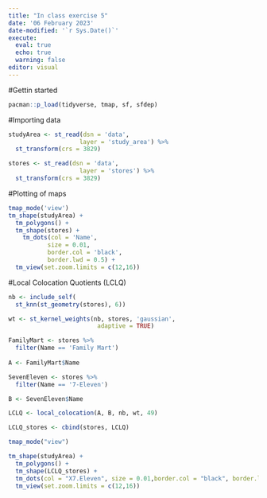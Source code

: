 ```yaml
---
title: "In class exercise 5"
date: '06 February 2023'
date-modified: '`r Sys.Date()`'
execute: 
  eval: true
  echo: true
  warning: false
editor: visual
---
```

#Gettin started
```r
pacman::p_load(tidyverse, tmap, sf, sfdep)
```

#Importing data
```r
studyArea <- st_read(dsn = 'data',
                    layer = 'study_area') %>%
  st_transform(crs = 3829)
```

```r
stores <- st_read(dsn = 'data',
                    layer = 'stores') %>%
  st_transform(crs = 3829)
```

#Plotting of maps
```r
tmap_mode('view')
tm_shape(studyArea) +
  tm_polygons() +
  tm_shape(stores) +
    tm_dots(col = 'Name',
           size = 0.01,
           border.col = 'black',
           border.lwd = 0.5) +
  tm_view(set.zoom.limits = c(12,16))
```

#Local Colocation Quotients (LCLQ)
```r
nb <- include_self(
  st_knn(st_geometry(stores), 6))

wt <- st_kernel_weights(nb, stores, 'gaussian',
                         adaptive = TRUE)

FamilyMart <- stores %>%
  filter(Name == 'Family Mart')
  
A <- FamilyMart$Name

SevenEleven <- stores %>%
  filter(Name == '7-Eleven')

B <- SevenEleven$Name

LCLQ <- local_colocation(A, B, nb, wt, 49)

LCLQ_stores <- cbind(stores, LCLQ)
```

```r
tmap_mode("view") 

tm_shape(studyArea) +   
  tm_polygons() +
  tm_shape(LCLQ_stores) + 
  tm_dots(col = "X7.Eleven", size = 0.01,border.col = "black", border.lwd = 0.5) + 
  tm_view(set.zoom.limits = c(12,16))
```

